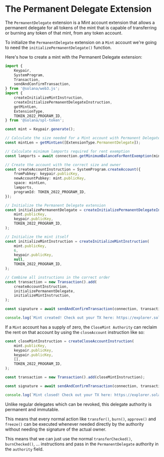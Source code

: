 
# The Permanent Delegate Extension

The `PermanentDelegate` extension is a Mint account extension that allows a permanent delegate for all tokens of the mint that is capable of transferring or burning any token of that mint, from any token account.

<ArticleSection name="Initializing the Mint Account" id="initializing-the-mint-account" level="h2" />

To initialize the `PermanentDelegate` extension on a `Mint` account we're going to need the `initializePermanentDelegate()` function. 

Here's how to create a mint with the Permanent Delegate extension:

```ts
import {
    Keypair,
    SystemProgram,
    Transaction,
    sendAndConfirmTransaction,
} from '@solana/web3.js';
import {
    createInitializeMintInstruction,
    createInitializePermanentDelegateInstruction,
    getMintLen,
    ExtensionType,
    TOKEN_2022_PROGRAM_ID,
} from '@solana/spl-token';

const mint = Keypair.generate();

// Calculate the size needed for a Mint account with Permanent Delegate extension
const mintLen = getMintLen([ExtensionType.PermanentDelegate]);

// Calculate minimum lamports required for rent exemption
const lamports = await connection.getMinimumBalanceForRentExemption(mintLen);

// Create the account with the correct size and owner
const createAccountInstruction = SystemProgram.createAccount({
    fromPubkey: keypair.publicKey,
    newAccountPubkey: mint.publicKey,
    space: mintLen,
    lamports,
    programId: TOKEN_2022_PROGRAM_ID,
});

// Initialize the Permanent Delegate extension
const initializePermanentDelegate = createInitializePermanentDelegateInstruction(
    mint.publicKey,
    keypair.publicKey,
    TOKEN_2022_PROGRAM_ID,
);

// Initialize the mint itself
const initializeMintInstruction = createInitializeMintInstruction(
    mint.publicKey,
    6,
    keypair.publicKey,
    null,
    TOKEN_2022_PROGRAM_ID,
);

// Combine all instructions in the correct order
const transaction = new Transaction().add(
    createAccountInstruction,
    initializePermanentDelegate,
    initializeMintInstruction,
);

const signature = await sendAndConfirmTransaction(connection, transaction, [keypair, mint]);

console.log(`Mint created! Check out your TX here: https://explorer.solana.com/tx/${signature}?cluster=devnet`);
```

<ArticleSection name="Closing the Mint Account" id="closing-the-mint-account" level="h2" />

If a `Mint` account has a supply of zero, the `CloseMint Authority` can reclaim the rent on that account by using the `closeAccount` instruction like so:

```ts
const closeMintInstruction = createCloseAccountInstruction(
    mint.publicKey,
    keypair.publicKey,
    keypair.publicKey,
    [],
    TOKEN_2022_PROGRAM_ID,
);

const transaction = new Transaction().add(closeMintInstruction);

const signature = await sendAndConfirmTransaction(connection, transaction, [keypair], {skipPreflight: false});

console.log(`Mint closed! Check out your TX here: https://explorer.solana.com/tx/${signature}?cluster=devnet`);
```

<ArticleSection name="Permissioned Actions" id="permissioned-actions" level="h2" />

Unlike regular delegates which can be revoked, this delegate authority is permanent and immutable. 

This means that every normal action like `transfer()`, `burn()`, `approve()` and `freeze()` can be executed whenever needed directly by the authority without needing the signature of the actual owner.

This means that we can just use the normal `transferChecked()`, `burnChecked()`, ... instructions and pass in the `PermanentDelegate` authority in the `authority` field.